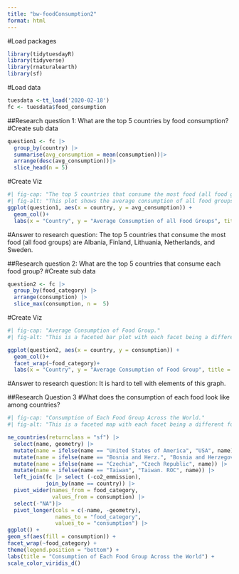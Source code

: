 ```yaml
---
title: "bw-foodConsumption2"
format: html
---
```


#Load packages 
```r
library(tidytuesdayR)
library(tidyverse)
library(rnaturalearth)
library(sf)
```

#Load data
```r
tuesdata <-tt_load('2020-02-18')
fc <- tuesdata$food_consumption
```


##Research question 1: What are the top 5 countries by food consumption?
#Create sub data
```r
question1 <- fc |>
  group_by(country) |>
  summarise(avg_consumption = mean(consumption))|>
  arrange(desc(avg_consumption))|>
  slice_head(n = 5)
```

#Create Viz
```r
#| fig-cap: "The top 5 countries that consume the most food (all food groups) are Albania, Finland, Lithuania, Netherlands, and Sweden."
#| fig-alt: "This plot shows the average consumption of all food groups. The top 5 countries that consume the most food (all food groups) are Albania, Finland, Lithuania, Netherlands, and Sweden."
ggplot(question1, aes(x = country, y = avg_consumption)) + 
  geom_col()+
  labs(x = "Country", y = "Average Consumption of all Food Groups", title = "The Top 5 Countries that Consume the Most Food")  
```
#Answer to research question: The top 5 countries that consume the most food (all food groups) are Albania, Finland, Lithuania, Netherlands, and Sweden. 

##Research question 2: What are the top 5 countries that consume each food group?
#Create sub data
```r
question2 <- fc |>
  group_by(food_category) |>
  arrange(consumption) |>
  slice_max(consumption, n =  5)
```


#Create Viz
```r
#| fig-cap: "Average Consumption of Food Group."
#| fig-alt: "This is a faceted bar plot with each facet being a different food group. The bars in each facet/graph represent the top 5 countries that have the highest consumption of each food group. It is hard to tell what countries are the top 5 consumers of each food group with elements of this graph."

ggplot(question2, aes(x = country, y = consumption)) + 
  geom_col()+
  facet_wrap(~food_category)+
  labs(x = "Country", y = "Average Consumption of Food Group", title = "The Top 5 Countries that Consume Each Food Group") 

```
#Answer to research question: It is hard to tell with elements of this graph. 


##Research Question 3
#What does the consumption of each food look like among countries?
```r
#| fig-cap: "Consumption of Each Food Group Across the World."
#| fig-alt: "This is a faceted map with each facet being a different food group. Each facet contains a world map that shows how much that food group is consumed."

ne_countries(returnclass = "sf") |>
  select(name, geometry) |> 
  mutate(name = ifelse(name == "United States of America", "USA", name))|>
  mutate(name = ifelse(name == "Bosnia and Herz.", "Bosnia and Herzegovina", name))|>
  mutate(name = ifelse(name == "Czechia", "Czech Republic", name)) |>
  mutate(name = ifelse(name == "Taiwan", "Taiwan. ROC", name)) |>
  left_join(fc |> select (-co2_emmission),
            join_by(name == country)) |>
  pivot_wider(names_from = food_category,
              values_from = consumption) |>
  select(-"NA")|>
  pivot_longer(cols = c(-name, -geometry),
               names_to = "food_category",
               values_to = "consumption") |>
ggplot() +
geom_sf(aes(fill = consumption)) + 
facet_wrap(~food_category) +
theme(legend.position = "bottom") +
labs(title = "Consumption of Each Food Group Across the World") +
scale_color_viridis_d() 
              
  
  
```




